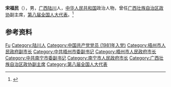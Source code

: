 '''宋福民'''（{{bd|1942年|1月|1999年|7月25日|}}），男，[[广西|广西]][[陆川县|陆川]]人，[[中华人民共和国|中华人民共和国]]政治人物，曾任[[广西壮族自治区政协|广西壮族自治区政协]]副主席，[[第八届全国人大代表|第八届全国人大代表]]。<ref>{{Cite book|title=中华人民共和国职官志|author=何虎生, 李耀东, 向常福主编|publisher=中国社会出版社|year=2003|isbn=9787800883934|location=北京|pages=}}</ref>

== 参考资料 ==
{{reflist}}

{{中国人物小作品}}
{{中华人民共和国南宁市正职领导人}}

{{Authority control}}
{{DEFAULTSORT:Song宋}}
[[Category:宋姓|Fu]]
[[Category:陆川人|Category:陆川人]]
[[Category:中国共产党党员_(1981年入党)|Category:中国共产党党员 (1981年入党)]]
[[Category:梧州市人民政府副市长|Category:梧州市人民政府副市长]]
[[Category:中共梧州市委副书记|Category:中共梧州市委副书记]]
[[Category:梧州市人民政府市长|Category:梧州市人民政府市长]]
[[Category:中共南宁市委副书记|Category:中共南宁市委副书记]]
[[Category:南宁市人民政府市长|Category:南宁市人民政府市长]]
[[Category:广西壮族自治区政协副主席|Category:广西壮族自治区政协副主席]]
[[Category:第八届全国人大代表|Category:第八届全国人大代表]]